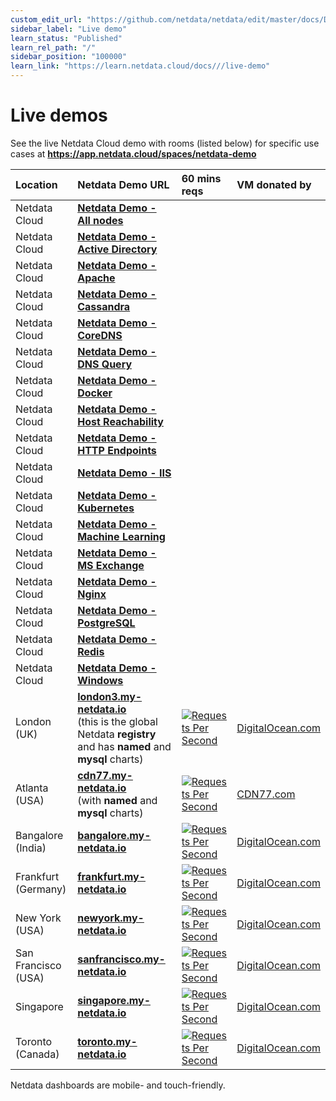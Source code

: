 ```yaml
---
custom_edit_url: "https://github.com/netdata/netdata/edit/master/docs/Demo-Sites.md"
sidebar_label: "Live demo"
learn_status: "Published"
learn_rel_path: "/"
sidebar_position: "100000"
learn_link: "https://learn.netdata.cloud/docs///live-demo"
---
```



# Live demos

See the live Netdata Cloud demo with rooms (listed below) for specific use cases at **https://app.netdata.cloud/spaces/netdata-demo**

| Location            | Netdata Demo URL                                                                                                                              | 60 mins reqs                                                                                                                                                                                                                                                 | VM donated by                                      |
| :------------------ | :-------------------------------------------------------------------------------------------------------------------------------------------- | :------------------------------------------------------------------------------------------------------------------------------------------------------------------------------------------------------------------------------------------------------------| :------------------------------------------------- |
| Netdata Cloud       | **[Netdata Demo - All nodes](https://app.netdata.cloud/spaces/netdata-demo/rooms/all-nodes/overview)** |||
| Netdata Cloud       | **[Netdata Demo - Active Directory](https://app.netdata.cloud/spaces/netdata-demo/rooms/active-directory/overview)** |||
| Netdata Cloud       | **[Netdata Demo - Apache](https://app.netdata.cloud/spaces/netdata-demo/rooms/apache/overview)** |||
| Netdata Cloud       | **[Netdata Demo - Cassandra](https://app.netdata.cloud/spaces/netdata-demo/rooms/cassandra/overview)** |||
| Netdata Cloud       | **[Netdata Demo - CoreDNS](https://app.netdata.cloud/spaces/netdata-demo/rooms/coredns/overview)** |||
| Netdata Cloud       | **[Netdata Demo - DNS Query](https://app.netdata.cloud/spaces/netdata-demo/rooms/dns-query/overview)** |||
| Netdata Cloud       | **[Netdata Demo - Docker](https://app.netdata.cloud/spaces/netdata-demo/rooms/docker/overview)** |||
| Netdata Cloud       | **[Netdata Demo - Host Reachability](https://app.netdata.cloud/spaces/netdata-demo/rooms/host-reachability/overview)** |||
| Netdata Cloud       | **[Netdata Demo - HTTP Endpoints](https://app.netdata.cloud/spaces/netdata-demo/rooms/http-endpoints/overview)** |||
| Netdata Cloud       | **[Netdata Demo - IIS](https://app.netdata.cloud/spaces/netdata-demo/rooms/iis/overview)** |||
| Netdata Cloud       | **[Netdata Demo - Kubernetes](https://app.netdata.cloud/spaces/netdata-demo/rooms/kubernetes/kubernetes)** |||
| Netdata Cloud       | **[Netdata Demo - Machine Learning](https://app.netdata.cloud/spaces/netdata-demo/rooms/machine-learning/overview)** |||
| Netdata Cloud       | **[Netdata Demo - MS Exchange](https://app.netdata.cloud/spaces/netdata-demo/rooms/ms-exchange/overview)** |||
| Netdata Cloud       | **[Netdata Demo - Nginx](https://app.netdata.cloud/spaces/netdata-demo/rooms/nginx/overview)** |||
| Netdata Cloud       | **[Netdata Demo - PostgreSQL](https://app.netdata.cloud/spaces/netdata-demo/rooms/postgresql/overview)** |||
| Netdata Cloud       | **[Netdata Demo - Redis](https://app.netdata.cloud/spaces/netdata-demo/rooms/redis/overview)** |||
| Netdata Cloud       | **[Netdata Demo - Windows](https://app.netdata.cloud/spaces/netdata-demo/rooms/windows/overview)** |||
| London (UK)         | **[london3.my-netdata.io](https://london3.my-netdata.io)**<br/>(this is the global Netdata **registry** and has **named** and **mysql** charts) | [![Requests Per Second](https://london3.my-netdata.io/api/v1/badge.svg?chart=netdata.requests&dimensions=requests&after=-3600&options=unaligned&group=sum&label=reqs&units=empty&value_color=blue&precision=0&v42)](https://london3.my-netdata.io)             | [DigitalOcean.com](https://m.do.co/c/83dc9f941745) |
| Atlanta (USA)       | **[cdn77.my-netdata.io](https://cdn77.my-netdata.io)**<br/>(with **named** and **mysql** charts)                                              | [![Requests Per Second](https://cdn77.my-netdata.io/api/v1/badge.svg?chart=netdata.requests&dimensions=requests&after=-3600&options=unaligned&group=sum&label=reqs&units=empty&value_color=blue&precision=0&v42)](https://cdn77.my-netdata.io)               | [CDN77.com](https://www.cdn77.com/)                |
| Bangalore (India)   | **[bangalore.my-netdata.io](https://bangalore.my-netdata.io)**                                                                                | [![Requests Per Second](https://bangalore.my-netdata.io/api/v1/badge.svg?chart=netdata.requests&dimensions=requests&after=-3600&options=unaligned&group=sum&label=reqs&units=empty&value_color=blue&precision=0&v42)](https://bangalore.my-netdata.io)       | [DigitalOcean.com](https://m.do.co/c/83dc9f941745) |
| Frankfurt (Germany) | **[frankfurt.my-netdata.io](https://frankfurt.my-netdata.io)**                                                                                | [![Requests Per Second](https://frankfurt.my-netdata.io/api/v1/badge.svg?chart=netdata.requests&dimensions=requests&after=-3600&options=unaligned&group=sum&label=reqs&units=empty&value_color=blue&precision=0&v42)](https://frankfurt.my-netdata.io)       | [DigitalOcean.com](https://m.do.co/c/83dc9f941745) |
| New York (USA)      | **[newyork.my-netdata.io](https://newyork.my-netdata.io)**                                                                                    | [![Requests Per Second](https://newyork.my-netdata.io/api/v1/badge.svg?chart=netdata.requests&dimensions=requests&after=-3600&options=unaligned&group=sum&label=reqs&units=empty&value_color=blue&precision=0&v42)](https://newyork.my-netdata.io)           | [DigitalOcean.com](https://m.do.co/c/83dc9f941745) |
| San Francisco (USA) | **[sanfrancisco.my-netdata.io](https://sanfrancisco.my-netdata.io)**                                                                          | [![Requests Per Second](https://sanfrancisco.my-netdata.io/api/v1/badge.svg?chart=netdata.requests&dimensions=requests&after=-3600&options=unaligned&group=sum&label=reqs&units=empty&value_color=blue&precision=0&v42)](https://sanfrancisco.my-netdata.io) | [DigitalOcean.com](https://m.do.co/c/83dc9f941745) |
| Singapore           | **[singapore.my-netdata.io](https://singapore.my-netdata.io)**                                                                                | [![Requests Per Second](https://singapore.my-netdata.io/api/v1/badge.svg?chart=netdata.requests&dimensions=requests&after=-3600&options=unaligned&group=sum&label=reqs&units=empty&value_color=blue&precision=0&v42)](https://singapore.my-netdata.io)       | [DigitalOcean.com](https://m.do.co/c/83dc9f941745) |
| Toronto (Canada)    | **[toronto.my-netdata.io](https://toronto.my-netdata.io)**                                                                                    | [![Requests Per Second](https://toronto.my-netdata.io/api/v1/badge.svg?chart=netdata.requests&dimensions=requests&after=-3600&options=unaligned&group=sum&label=reqs&units=empty&value_color=blue&precision=0&v42)](https://toronto.my-netdata.io)           | [DigitalOcean.com](https://m.do.co/c/83dc9f941745) |

Netdata dashboards are mobile- and touch-friendly.
